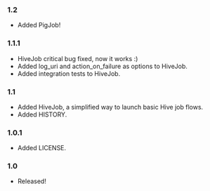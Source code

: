 === 1.2 ===

* Added PigJob!

=== 1.1.1 ===

* HiveJob critical bug fixed, now it works :)
* Added log_uri and action_on_failure as options to HiveJob.
* Added integration tests to HiveJob.

=== 1.1 ===

* Added HiveJob, a simplified way to launch basic Hive job flows.
* Added HISTORY.

=== 1.0.1 ===

* Added LICENSE.

=== 1.0 ===

* Released!
